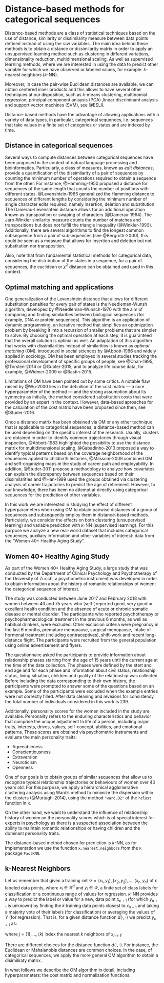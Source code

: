# Distance-based methods for categorical sequences {#background}

Distance-based methods are a class of statistical techniques based on the use of distance, similarity or dissimilarity measure between data points defined instead of using the raw variables. The main idea behind these methods is to obtain a distance or dissimilarity matrix in order to apply an unsupervised learning method such as clustering in different variations, dimensionality reduction, multidimensional scaling. As well as supervised learning methods, where we are interested in using the data to predict other variable for which we have observed or labeled values, for example: $k$-nearest neighbors ($k$-NN).

Moreover, in case the pair-wise Euclidean distances are available, we can obtain centered inner products and this allows to have several other techniques at our disposition, such as $k$-means clustering, multinomial regression, principal component anlaysis (PCA) ,linear discriminant analysis and support vector machines (SVM), see @ESLII.

Distance-based methods have the advantage of allowing applications with a variety of data types, in particular, categorical sequences, i.e. sequences that take values in a finite set of categories or states and are indexed by time.


## Distance in categorical sequences

Several ways to compute distances between categorical sequences have been proposed in the context of natural language processing and bioinformatics. Particularly, a class of measures, known as _edit distances_, provide a quantification of the dissimilarity of a pair of sequences by counting the minimum number of operations required to obtain a sequence from the other. For instance, @Hamming-1950 proposed a distance for sequences of the same length that counts the number of positions with different states. @Levenshtein-1966 generalized the Hamming distance to sequences of different lengths by considering the minimum number of single character edits required, namely insertion, deletion and substitution. The Damerau-Levenshtein distance allows for an additional operation known as transposition or swaping of characters (@Damerau-1964). The Jaro-Winkler similarity measure counts the number of matches and transpositions but does not fulfill the triangle inequality (@Winkler-1990). Additionally, there are several algorithms to find the longest common subsequence from a pair of subsequences (see @Bergroth-2000), this could be seen as a measure that allows for insertion and deletion but not substitution nor transposition.

Also, note that from fundamental statistical methods for categorical data, considering the distribution of the states in a sequence, for a pair of sequences, the euclidean or $\chi^2$ distance can be obtained and used in this context.


## Optimal matching and applications

One generalization of the Levenshtein distance that allows for different substitution penalties for every pair of states is the Needleman-Wunsh algorithm, developed by @Needleman-Wunsch-1970 with the aim of comparing and finding similarities between biological sequences (for example, DNA or protein sequences). This algorithm is an application of dynamic programming, an iterative method that simplifies an optimization problem by breaking it into a recursion of smaller problems that are simpler to solve. By choosing the optimal operation at each step, it is guaranteed that the overall solution is optimal as well. An adaptation of this algorithm that works with dissimilarities instead of similarities is known as _optimal matching_ (OM), introduced in social sciences by @Abbott-1986 and widely applied in sociology. OM has been employed in several studies tracking the professional development of specific groups of people, see @Chan-1995, @Torsten-2014 or @Gubler-2015, and to analyze life course data, for example, @Widmer-2009 or @Bastin-2015.

Limitations of OM have been pointed out by some critics. A notable flaw raised by @Wu-2000 lies in the definition of the cost matrix — a core hyperparameter of the method — and the strong assumption about its symmetry as initially, the method considered substitution costs that were provided by an expert in the context. However, data-based aproaches for the calculation of the cost matrix have been proposed since then, see @Studer-2016.

Once a distance matrix has been obtained via OM or any other technique that is applicable to categorical sequences, a distance-based method can be used depending on the specific interest of the research. Usually, clusters are obtained in order to identify common trajectories through visual inspection, @Abbott-1983 highlighted the possibility to use the distance matrix for multidimensional scaling, @Gabadinho-2013 proposed a way to identify typical patterns based on the coverage neighborhood of the sequences applied to childbirth histories, @Massoni-2009 combined OM and self-organizing maps in the study of career path and employability. In addition, @Studer-2011 propose a methodology to analyze how covariates can explain the discrepancy between sequences based on their dissimilarities and @Han-1999 used the groups obtained via clustering analysis of career trajactories to predict the age of retirement. However, to our knowledge, there has been no attempt at directly using categorical sequences for the prediction of other variables. 

In this work we are interested in studying the effect of different hyperparameters when using OM to obtain pairwise distances of a group of sequences and subsequently employ them in distance-based methods. Particularly, we consider the effects on both clustering (unsupervised learning) and variable prediction with $k$-NN (supervised learning). For this purpose we analyze a new real-world dataset that includes categorical sequences, auxiliary information and other variables of interest: data from the "Women 40+ Healthy Aging Study".


## Women 40+ Healthy Aging Study

As part of the Women 40+ Healthy Aging Study, a large study that was conducted by the Department of Clinical Psychology and Psychotherapy of the University of Zurich, a psychometric instrument was developed in order to obtain information about the history of romantic relationships of women: the categorical sequence of interest.

The study was conducted between June 2017 and February 2018 with women between 40 and 75 years who (self-)reported good, very good or excellent health condition and the absence of acute or chronic somatic disease or mental disorder. The participants who reported psychotherapy or psychopharmacological treatment in the previous 6 months, as well as habitual drinkers, were excluded. Other exclusion criteria were pregnancy in the last 6 months, premature menopause, surgical menopause, intake of hormonal treatment (including contraceptives), shift-work and recent long-distance flight. The participants were recruited from the general population using online advertisement and flyers.

The questionnaire asked the participants to provide information about relationship phases starting from the age of 15 years until the current age at the time of the data collection. The phases were defined by the start and end age and for each phase and information about civil status, relationship status, living situation, children and quality of the relationship was collected. Before including the data corresponding to their own history, the participants were prompted to answer some of the questions based on an example. Some of the participants were excluded when the example entries were not correctly filled. After data cleaning and revisions for consistency the total number of individuals considered in this work is 239.

Additionally, personality scores for the women included in the study are available. Personality refers to the enduring characteristics and behavior that comprise the unique adjustment to life of a person, including major traits, interests, drives, values, self-concept, abilities, and emotional patterns. These scores are obtained via psychometric instruments and evaluate the main personality traits:

- Agreeableness
- Conscientiousness 
- Extraversion
- Neuroticism
- Openness

One of our goals is to obtain groups of similar sequences that allow us to recognize typical relationship trajectories or behaviours of women over 40 years old. For this purpose, we apply a hierarchical agglomerative clustering analysis using Ward's method to minimize the dispersion within the clusters (@Murtagh-2014), using the method `"ward.D2"` of the `hclust` function in `R`. 

On the other hand, we want to understand the influence of relationship history of women on the personality scores which is of special interest for experts in psychology as there is a suspected association between the ability to maintain romantic relationships or having children and the dominant personality traits.

The distance-based method chosen for prediction is $k$-NN, as for implementation we use the function `k.nearest.neighbors` from the `R` package `FastKNN`. 


## k-Nearest Neighbors 

Let us remember that given a training set $\mathcal{D} = {(x_1, y_1), (x_2, y_2), \dots, (x_n, y_n)}$ of $n$ labeled data points, where $x_i \in \mathbb{R}^d$ and $y_i \in \mathcal{Y}$, a finite set of class labels for classification or a continuous range of values for regression. $k$-NN provides a way to predict the label or value for a new, data point $x_{n+1}$ (for which $y_{n+1}$ is unknown) by finding the $k$ training data points closest to $x_{n+1}$ and taking a majority vote of their labels (for classification) or averaging the values of $Y$ (for regression). That is, for a given distance function $d(\cdot, \cdot)$ we predict $y_{n+1}$ as:

\begin{equation}
  \hat{y}_{n+1} = \frac{1}{k} \sum_{j=1}^k y_{(j)}
\end{equation}

where $j = {(1), \dots, (k)}$ index the nearest $k$ neighbors of $x_{n+1}$:

\begin{equation}
  d(x_{(1)} , x_{n+1}) < \dots < d(x_{(k)} , x_{n+1}) <         
  d(x_{(k+1)} , x_{n+1}) < \dots < d(x_{(n)} , x_{n+1})
\end{equation}

There are different choices for the distance function $d(\cdot, \cdot)$. For instance, the Euclidean or Mahalanobis distances are common choices. In the case, of categorical sequences, we apply the more general OM algorithm to obtain a disimiliraty matrix.

In what follows we describe the OM algorithm in detail, including hyperparameters: the cost matrix and normalization functions.
